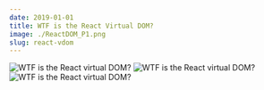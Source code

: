 ```yaml
---
date: 2019-01-01
title: WTF is the React Virtual DOM?
image: ./ReactDOM_P1.png
slug: react-vdom
---
```


![WTF is the React virtual DOM?](./ReactDOM_P2.png)
![WTF is the React virtual DOM?](./ReactDOM_P3.png)
![WTF is the React virtual DOM?](./ReactDOM_P4.png)
